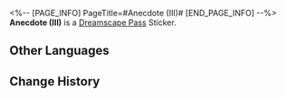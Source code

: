 <%-- [PAGE_INFO]
PageTitle=#Anecdote (III)#
[END_PAGE_INFO] --%>
{{Stub|Location information}}
{{Item Infobox
|id          = 223232
|image       = Dreamscape Pass Sticker Text.png
|type        = Dreamscape Pass Sticker
|type2       = Amusing Ourselves to Death Stickers
|invCategory = 
|rarity      = 4
|effect      = Digital stickers that can be used to decorate the pages of the Dreamtour Handbook. They come in many different styles.
|description = 
|source1     = [[Discuss the luxury car in the dream with the Dealership Staff Member]]
}}
{{Description|"Shine like a diamond... Shine like a diamond..."}}
'''Anecdote (III)''' is a [[Dreamscape Pass]] Sticker.

==Other Languages==
{{Other Languages
|en   = Anecdote (III)
|zhs  = 趣闻•其三
|zht  = 趣聞•其三
|ja   = 面白い噂・3
|ko   = 흥미로운 이야기•3
|es   = Anécdota III
|fr   = Anecdote (III)
|ru   = Забавная история III
|th   = ข่าวลือที่น่าสนใจ 3
|vi   = Tin Thú Vị (3)
|de   = Anekdote (III)
|id   = Fakta Menarik 3
|pt   = Anedota (III)
}}

==Change History==
{{Change History|2.0}}